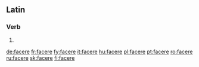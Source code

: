 ==Latin==
===Verb===
{{la-verb-form|facere}}

# {{conjugation of|[[facio#Latin|faciō]]||pres|act|inf|lang=la}}

[[de:facere]]
[[fr:facere]]
[[fy:facere]]
[[it:facere]]
[[hu:facere]]
[[pl:facere]]
[[pt:facere]]
[[ro:facere]]
[[ru:facere]]
[[sk:facere]]
[[fi:facere]]